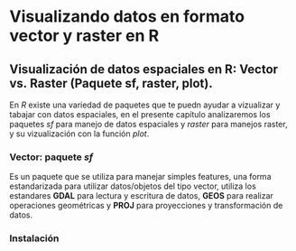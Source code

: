 # Visualizando datos en formato vector y raster en R

## Visualización de datos espaciales en R: Vector vs. Raster (Paquete sf, raster, plot). 

En *R* existe una variedad de paquetes que te puedn ayudar a vizualizar y tabajar con datos espaciales, en el presente capítulo analizaremos los paquetes *sf* para manejo de datos espaciales y *raster* para manejos raster, y su vizualización con la función *plot*.

### Vector: paquete *sf*

Es un paquete que se utiliza para manejar simples features, una forma estandarizada para utilizar datos/objetos del tipo vector, utiliza los estandares **GDAL** para lectura y escritura de datos, **GEOS** para realizar operaciones geométricas y **PROJ** para proyecciones y transformación de datos.

### Instalación

